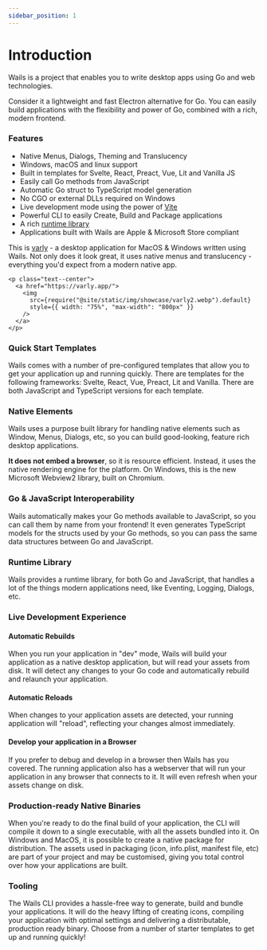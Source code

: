 ```yaml
---
sidebar_position: 1
---
```


# Introduction

Wails is a project that enables you to write desktop apps using Go and web
technologies.

Consider it a lightweight and fast Electron alternative for Go. You can easily
build applications with the flexibility and power of Go, combined with a rich,
modern frontend.

### Features

- Native Menus, Dialogs, Theming and Translucency
- Windows, macOS and linux support
- Built in templates for Svelte, React, Preact, Vue, Lit and Vanilla JS
- Easily call Go methods from JavaScript
- Automatic Go struct to TypeScript model generation
- No CGO or external DLLs required on Windows
- Live development mode using the power of [Vite](https://vitejs.dev/)
- Powerful CLI to easily Create, Build and Package applications
- A rich [runtime library](/docs/reference/runtime/intro)
- Applications built with Wails are Apple & Microsoft Store compliant

This is [varly](https://varly.app) - a desktop application for MacOS & Windows
written using Wails. Not only does it look great, it uses native menus and
translucency - everything you'd expect from a modern native app.

```mdx-code-block
<p class="text--center">
  <a href="https://varly.app/">
    <img
      src={require("@site/static/img/showcase/varly2.webp").default}
      style={{ width: "75%", "max-width": "800px" }}
    />
  </a>
</p>
```

### Quick Start Templates

Wails comes with a number of pre-configured templates that allow you to get your
application up and running quickly. There are templates for the following
frameworks: Svelte, React, Vue, Preact, Lit and Vanilla. There are both
JavaScript and TypeScript versions for each template.

### Native Elements

Wails uses a purpose built library for handling native elements such as Window,
Menus, Dialogs, etc, so you can build good-looking, feature rich desktop
applications.

**It does not embed a browser**, so it is resource efficient. Instead, it uses
the native rendering engine for the platform. On Windows, this is the new
Microsoft Webview2 library, built on Chromium.

### Go & JavaScript Interoperability

Wails automatically makes your Go methods available to JavaScript, so you can
call them by name from your frontend! It even generates TypeScript models for
the structs used by your Go methods, so you can pass the same data structures
between Go and JavaScript.

### Runtime Library

Wails provides a runtime library, for both Go and JavaScript, that handles a lot
of the things modern applications need, like Eventing, Logging, Dialogs, etc.

### Live Development Experience

#### Automatic Rebuilds

When you run your application in "dev" mode, Wails will build your application
as a native desktop application, but will read your assets from disk. It will
detect any changes to your Go code and automatically rebuild and relaunch your
application.

#### Automatic Reloads

When changes to your application assets are detected, your running application
will "reload", reflecting your changes almost immediately.

#### Develop your application in a Browser

If you prefer to debug and develop in a browser then Wails has you covered. The
running application also has a webserver that will run your application in any
browser that connects to it. It will even refresh when your assets change on
disk.

### Production-ready Native Binaries

When you're ready to do the final build of your application, the CLI will
compile it down to a single executable, with all the assets bundled into it. On
Windows and MacOS, it is possible to create a native package for distribution.
The assets used in packaging (icon, info.plist, manifest file, etc) are part of
your project and may be customised, giving you total control over how your
applications are built.

### Tooling

The Wails CLI provides a hassle-free way to generate, build and bundle your
applications. It will do the heavy lifting of creating icons, compiling your
application with optimal settings and delivering a distributable, production
ready binary. Choose from a number of starter templates to get up and running
quickly!
